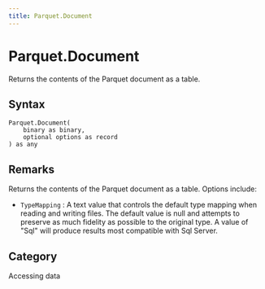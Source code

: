 ```yaml
---
title: Parquet.Document
---
```


# Parquet.Document


Returns the contents of the Parquet document as a table.


## Syntax

```powerquery
Parquet.Document(
    binary as binary,
    optional options as record
) as any
```


## Remarks

Returns the contents of the Parquet document as a table. Options include:    <ul>    <li> <code>TypeMapping</code> : A text value that controls the default type mapping when reading and writing files. The default value is null and attempts to preserve as much fidelity as possible to the original type. A value of "Sql" will produce results most compatible with Sql Server.</li>    </ul>



## Category
Accessing data


<Partial />